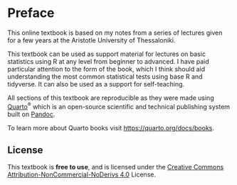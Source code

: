 # Preface {.unnumbered}

This online textbook is based on my notes from a series of lectures given for a few years at the Aristotle University of Thessaloniki.

This textbook can be used as support material for lectures on basic statistics using R at any level from beginner to advanced. I have paid particular attention to the form of the book, which I think should aid understanding the most common statistical tests using base R and tidyverse. It can also be used as a support for self-teaching.

All sections of this textbook are reproducible as they were made using [Quarto](https://quarto.org/)^®^ which is an open-source scientific and technical publishing system built on [Pandoc](https://pandoc.org/).

To learn more about Quarto books visit <https://quarto.org/docs/books>.

## License

This textbook is **free to use**, and is licensed under the [Creative Commons Attribution-NonCommercial-NoDerivs 4.0](https://creativecommons.org/licenses/by-nc-nd/4.0/) License.
